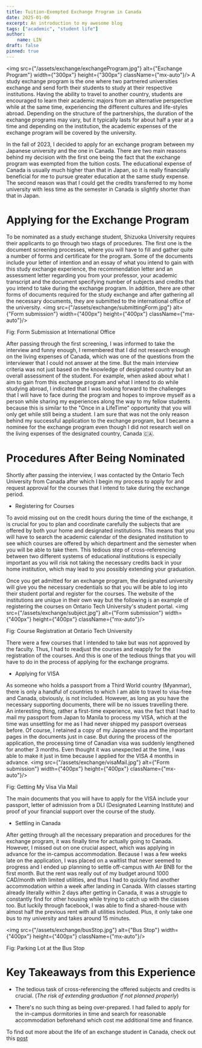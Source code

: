 ```yaml
---
title: Tuition-Exempted Exchange Program in Canada
date: 2025-01-06
excerpt: An introduction to my awesome blog
tags: ["academic", "student life"]
author:
    name: LIN
draft: false
pinned: true
---
```


<img src={"/assets/exchange/exchangeProgram.jpg"} alt={"Exchange Program"} width={"300px"} height={"300px"} className={"mx-auto"}/>
A study exchange program is the one where two partnered universities exchange and send forth their students to study at their respective institutions.
Having the ability to travel to another country, students are encouraged to learn their academic majors from an alternative perspective while at the same time, experiencing the different cultures and life-styles abroad.
Depending on the structure of the partnerships, the duration of the exchange programs may vary, but it typically lasts for about half a year at a time and depending on the institution, the academic expenses of the exchange program will be covered by the university.

In the fall of 2023, I decided to apply for an exchange program between my Japanese university and the one in Canada.
There are two main reasons behind my decision with the first one being the fact that the exchange program was exempted from the tuition costs.
The educational expense of Canada is usually much higher than that in Japan, so it is really financially beneficial for me to pursue greater education at the same study expense.
The second reason was that I could get the credits transferred to my home university with less time as the semester in Canada is slightly shorter than that in Japan.

# Applying for the Exchange Program
To be nominated as a study exchange student, Shizuoka University requires their applicants to go through two stags of procedures.
The first one is the document screening processes, where you will have to fill and gather quite a number of forms and certificate for the program.
Some of the documents include your letter of intention and an essay of what you intend to gain with this study exchange experience, the recommendation letter and an assessment letter regarding you from your professor, your academic transcript and the document specifying number of subjects and credits that you intend to take during the exchange program.
In addition, there are other forms of documents required for the study exchange and after gathering all the necessary documents, they are submitted to the international office of the university.
<img src={"/assets/exchange/submittingForm.jpg"} alt={"Form submission"} width={"400px"} height={"400px"} className={"mx-auto"}/>
<p className={"text-center"}>Fig: Form Submission at International Office</p>

After passing through the first screening, I was informed to take the interview and funny enough, I remembered that I did not research enough on the living expenses of Canada, which was one of the questions from the interviewer that I could not answer at the time. But the main interview criteria was not just based on the knowledge of designated country but an overall assessment of the student. For example, when asked about what I aim to gain from this exchange program and what I intend to do while studying abroad, I indicated that I was looking forward to the challenges that I will have to face during the program and hopes to improve myself as a person while sharing my experiences along the way to my fellow students because this is similar to the "Once in a LifeTime" opportunity that you will only get while still being a student.
I am sure that was not the only reason behind my successful application to the exchange program, but I became a nominee for the exchange program even though I did not research well on the living expenses of the designated country, Canada 🇨🇦.

# Procedures After Being Nominated

Shortly after passing the interview, I was contacted by the Ontario Tech University from Canada after which I begin my process to apply for and request approval for the courses that I intend to take during the exchange period.

- Registering for Courses

To avoid missing out on the credit hours during the time of the exchange, it is crucial for you to plan and coordinate carefully the subjects that are offered by both your home and designated institutions.
This means that you will have to search the academic calendar of the designated institution to see which courses are offered by which department and the semester when you will be able to take them.
This tedious step of cross-referencing between two different systems of educational institutions is especially important as you will risk not taking the necessary credits back in your home institution, which may lead to you possibly extending your graduation.

Once you get admitted for an exchange program, the designated university will give you the necessary credentials so that you will be able to log into their student portal and register for the courses.
The website of the institutions are unique in their own way but the following is an example of registering the courses on Ontario Tech University's student portal.
<img src={"/assets/exchange/subject.jpg"} alt={"Form submission"} width={"400px"} height={"400px"} className={"mx-auto"}/>
<p className={"text-center"}>Fig: Course Registration at Ontario Tech University</p>

There were a few courses that I intended to take but was not approved by the faculty. Thus, I had to readjust the courses and reapply for the registration of the courses.
And this is one of the tedious things that you will have to do in the process of applying for the exchange programs.

- Applying for VISA

As someone who holds a passport from a Third World country (Myanmar), there is only a handful of countries to which I am able to travel to visa-free and Canada, obviously, is not included.
However, as long as you have the necessary supporting documents, there will be no issues travelling there.
An interesting thing, rather a first-time experience, was the fact that I had to mail my passport from Japan to Manila to process my VISA, which at the time was unsettling for me as I had never shipped my passport overseas before.
Of course, I retained a copy of my Japanese visa and the important pages in the documents just in case.
But during the process of the application, the processing time of Canadian visa was suddenly lengthened for another 3 months.
Even thought it was unexpected at the time, I was able to make it just in time because I applied for the VISA 4 months in advance.
<img src={"/assets/exchange/visaMail.jpg"} alt={"Form submission"} width={"400px"} height={"400px"} className={"mx-auto"}/>
<p className={"text-center"}>Fig: Getting My Visa Via Mail</p>

The main documents that you will have to apply for the VISA include your passport, letter of admission from a DLI (Designated Learning Institute) and proof of your financial support over the course of the study.

- Settling in Canada

After getting through all the necessary preparation and procedures for the exchange program, it was finally time for actually going to Canada.
However, I missed out on one crucial aspect, which was applying in advance for the in-campus accommodation.
Because I was a few weeks late on the application, I was placed on a waitlist that never seemed to progress and I ended up planning to settle off-campus with Air BNB for the first month.
But the rent was really out of my budget around 1000 CAD/month with limited utilities, and thus I had to quickly find another accommodation within a week after landing in Canada.
With classes starting already literally within 2 days after getting in Canada, it was a struggle to constantly find for other housing while trying to catch up with the classes too.
But luckily through facebook, I was able to find a shared-house with almost half the previous rent with all utilities included.
Plus, it only take one bus to my university and takes around 15 minutes.

<img src={"/assets/exchange/busStop.jpg"} alt={"Bus Stop"} width={"400px"} height={"400px"} className={"mx-auto"}/>
<p className={"text-center"}>Fig: Parking Lot at the Bus Stop</p>

# Key Takeaways from this Experience

- The tedious task of cross-referencing the offered subjects and credits is crucial. (*The risk of extending graduation if not planned properly*)

- There's no such thing as being over-prepared. I had failed to apply for the in-campus dormitories in time and search for reasonable accommodation beforehand which cost me additional time and finance.

To find out more about the life of an exchange student in Canada, check out this [post](pros-of-canada-study-exchange)
